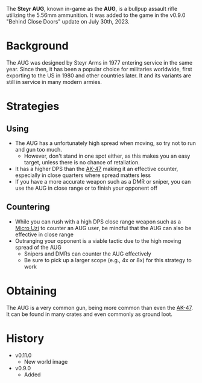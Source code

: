The **Steyr AUG**, known in-game as the **AUG**, is a bullpup assault rifle utilizing the 5.56mm ammunition. It was added to the game in the v0.9.0 "Behind Close Doors" update on July 30th, 2023.

# Background
The AUG was designed by Steyr Arms in 1977 entering service in the same year. Since then, it has been a popular choice for militaries worldwide, first exporting to the US in 1980 and other countries later. It and its variants are still in service in many modern armies.

# Strategies
## Using
- The AUG has a unfortunately high spread when moving, so try not to run and gun too much.
  - However, don't stand in one spot either, as this makes you an easy target, unless there is no chance of retaliation.
- It has a higher DPS than the [AK-47](weapons/guns/ak47) making it an effective counter, especially in close quarters where spread matters less
- If you have a more accurate weapon such as a DMR or sniper, you can use the AUG in close range or to finish your opponent off

## Countering
- While you can rush with a high DPS close range weapon such as a [Micro Uzi](/weapons/guns/micro_uzi) to counter an AUG user, be mindful that the AUG can
also be effective in close range
- Outranging your opponent is a viable tactic due to the high moving spread of the AUG
  - Snipers and DMRs can counter the AUG effectively
  - Be sure to pick up a larger scope (e.g., 4x or 8x) for this strategy to work

# Obtaining
The AUG is a very common gun, being more common than even the [AK-47](weapons/guns/ak47). It can be found in many crates and even commonly as ground loot.

# History
- v0.11.0
  - New world image
- v0.9.0
  - Added

